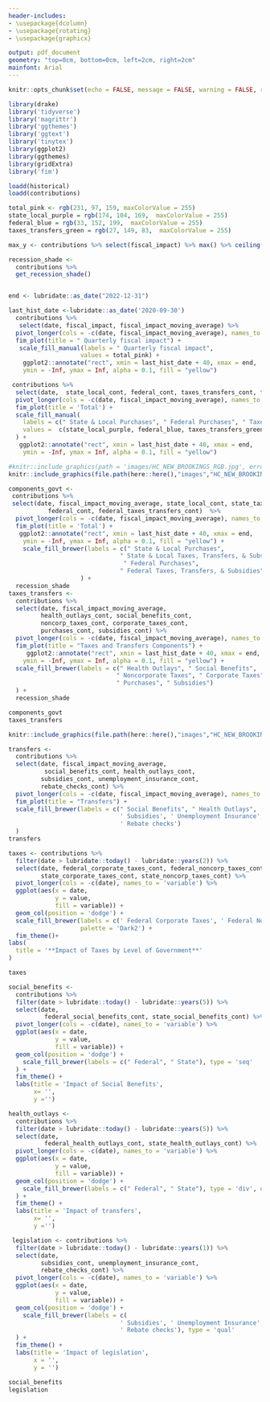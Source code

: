 ```yaml
---
header-includes:
- \usepackage{dcolumn}
- \usepackage{rotating}
- \usepackage{graphicx}

output: pdf_document
geometry: "top=0cm, bottom=0cm, left=2cm, right=2cm"
mainfont: Arial
---
```

\pagenumbering{gobble}

```r
knitr::opts_chunk$set(echo = FALSE, message = FALSE, warning = FALSE, results = 'asis', fig.width = 6.5, fig.height = 4.5, fig.align = "center")
```

```r
library(drake)
library('tidyverse')
library('magrittr')
library('ggthemes')
library('ggtext')
library('tinytex')
library(ggplot2)
library(ggthemes)
library(gridExtra)
library('fim')
```

```r
loadd(historical)
loadd(contributions)
```

```r
total_pink <- rgb(231, 97, 159, maxColorValue = 255)
state_local_purple = rgb(174, 104, 169,  maxColorValue = 255)
federal_blue = rgb(33, 152, 199,  maxColorValue = 255)
taxes_transfers_green = rgb(27, 149, 83,  maxColorValue = 255)

max_y <- contributions %>% select(fiscal_impact) %>% max() %>% ceiling()

recession_shade <- 
  contributions %>%
  get_recession_shade()


end <- lubridate::as_date("2022-12-31")


```



```r
last_hist_date <-lubridate::as_date('2020-09-30')
  contributions %>%
   select(date, fiscal_impact, fiscal_impact_moving_average) %>%
  pivot_longer(cols = -c(date, fiscal_impact_moving_average), names_to = 'variable') %>%
  fim_plot(title = " Quarterly fiscal impact") +
   scale_fill_manual(labels = " Quarterly fiscal impact",
                    values = total_pink) +
    ggplot2::annotate("rect", xmin = last_hist_date + 40, xmax = end, 
    ymin = -Inf, ymax = Inf, alpha = 0.1, fill = "yellow")

 contributions %>%
  select(date,  state_local_cont, federal_cont, taxes_transfers_cont, fiscal_impact_moving_average) %>%
  pivot_longer(cols = -c(date, fiscal_impact_moving_average), names_to = 'variable') %>%
  fim_plot(title = 'Total') +
  scale_fill_manual(
    labels = c(" State & Local Purchases", " Federal Purchases", " Taxes, Transfers, & Subsidies"),
    values =  c(state_local_purple, federal_blue, taxes_transfers_green)
  ) +
   ggplot2::annotate("rect", xmin = last_hist_date + 40, xmax = end, 
    ymin = -Inf, ymax = Inf, alpha = 0.1, fill = "yellow")

```

```r
#knitr::include_graphics(path = 'images/HC_NEW_BROOKINGS_RGB.jpg', error = FALSE)
knitr::include_graphics(file.path(here::here(),"images","HC_NEW_BROOKINGS_RGB.jpg"))
```



\pagebreak
```r
components_govt <-
 contributions %>%
 select(date, fiscal_impact_moving_average, state_local_cont, state_taxes_transfers_cont, 
           federal_cont, federal_taxes_transfers_cont)  %>%
  pivot_longer(cols = -c(date, fiscal_impact_moving_average), names_to = 'variable') %>%
  fim_plot(title = 'Total') +
   ggplot2::annotate("rect", xmin = last_hist_date + 40, xmax = end, 
    ymin = -Inf, ymax = Inf, alpha = 0.1, fill = "yellow") +
    scale_fill_brewer(labels = c(" State & Local Purchases",
                               " State & Local Taxes, Transfers, & Subsidies",
                                " Federal Purchases",
                               " Federal Taxes, Transfers, & Subsidies")
                    ) +
  recession_shade
taxes_transfers <-
  contributions %>%
  select(date, fiscal_impact_moving_average,
         health_outlays_cont, social_benefits_cont, 
         noncorp_taxes_cont, corporate_taxes_cont,
         purchases_cont, subsidies_cont) %>%
  pivot_longer(cols = -c(date, fiscal_impact_moving_average), names_to = 'variable') %>%
  fim_plot(title = "Taxes and Transfers Components") +
     ggplot2::annotate("rect", xmin = last_hist_date + 40, xmax = end, 
    ymin = -Inf, ymax = Inf, alpha = 0.1, fill = "yellow") +
  scale_fill_brewer(labels = c(" Health Outlays", " Social Benefits",
                              " Noncorporate Taxes", " Corporate Taxes", 
                              " Purchases", " Subsidies")
  ) +
  recession_shade
```
```r
components_govt
taxes_transfers
```

```r

knitr::include_graphics(file.path(here::here(),"images","HC_NEW_BROOKINGS_RGB.jpg"))

```



```r
transfers <-
  contributions %>%
  select(date, fiscal_impact_moving_average,
          social_benefits_cont, health_outlays_cont,
         subsidies_cont, unemployment_insurance_cont, 
         rebate_checks_cont) %>%
  pivot_longer(cols = -c(date, fiscal_impact_moving_average), names_to = 'variable') %>%
  fim_plot(title = "Transfers") +
  scale_fill_brewer(labels = c(" Social Benefits", " Health Outlays",
                               ' Subsidies', ' Unemployment Insurance',
                               ' Rebate checks')
  )
transfers
```


\pagebreak
```r
taxes <- contributions %>%
  filter(date > lubridate::today() - lubridate::years(2)) %>%
  select(date, federal_corporate_taxes_cont, federal_noncorp_taxes_cont,
         state_corporate_taxes_cont, state_noncorp_taxes_cont) %>%
  pivot_longer(cols = -c(date), names_to = 'variable') %>%
  ggplot(aes(x = date,
             y = value,
             fill = variable)) + 
  geom_col(position = 'dodge') +
  scale_fill_brewer(labels = c(' Federal Corporate Taxes', ' Federal Non-Corporate Taxes', ' State Corporate Taxes', ' State Non-Corporate Taxes'), type = 'qual', 
                    palette = 'Dark2') +
  fim_theme()+
labs(
  title = '**Impact of Taxes by Level of Government**'
)

taxes
```


\pagebreak

```r
social_benefits <-
  contributions %>%
  filter(date > lubridate::today() - lubridate::years(5)) %>%
  select(date, 
          federal_social_benefits_cont, state_social_benefits_cont) %>%
  pivot_longer(cols = -c(date), names_to = 'variable') %>%
  ggplot(aes(x = date,
             y = value,
             fill = variable)) +
  geom_col(position = 'dodge') +
    scale_fill_brewer(labels = c(" Federal", " State"), type = 'seq'
  ) +
  fim_theme() +
  labs(title = 'Impact of Social Benefits',
       x= '',
       y ='')
```

```r
health_outlays <-
  contributions %>%
  filter(date > lubridate::today() - lubridate::years(5)) %>%
  select(date, 
          federal_health_outlays_cont, state_health_outlays_cont) %>%
  pivot_longer(cols = -c(date), names_to = 'variable') %>%
  ggplot(aes(x = date,
             y = value,
             fill = variable)) +
  geom_col(position = 'dodge') +
    scale_fill_brewer(labels = c(" Federal", " State"), type = 'div', direction = -1
  ) +
  fim_theme() +
  labs(title = 'Impact of transfers',
       x= '',
       y ='')
```

```r
 legislation <- contributions %>%
  filter(date > lubridate::today() - lubridate::years(1)) %>%
  select(date, 
         subsidies_cont, unemployment_insurance_cont, 
         rebate_checks_cont) %>%
  pivot_longer(cols = -c(date), names_to = 'variable') %>%
  ggplot(aes(x = date,
             y = value,
             fill = variable)) +
  geom_col(position = 'dodge') +
    scale_fill_brewer(labels = c(
                               ' Subsidies', ' Unemployment Insurance',
                               ' Rebate checks'), type = 'qual'
  ) +
  fim_theme() + 
  labs(title = 'Impact of legislation',
       x = '',
       y = '')
```

```r
social_benefits
legislation
```

